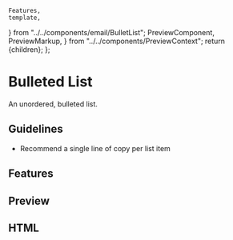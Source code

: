     Features,
    template,
} from "../../components/email/BulletList";
    PreviewComponent,
    PreviewMarkup,
} from "../../components/PreviewContext";
    return <PreviewLayout inline={inline}>{children}</PreviewLayout>;
};

# Bulleted List

An unordered, bulleted list.

## Guidelines

-   Recommend a single line of copy per list item

<LinkButton
    href="https://litmus.com/checklist/emails/public/38f472d"
    target="_blank"
    label="View in Litmus"
/>

## Features

<Features />

## Preview

<PreviewComponent label="bulletList" Component={BulletList} />

## HTML

<PreviewMarkup label="bulletList" template={template} />
